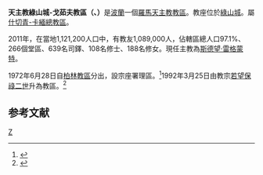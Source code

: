 {{Infobox Roman Catholic diocese
|name= 綠山城-戈茹夫 
|jurisdiction=教區
|latin = Dioecesis Viridimontanensis-Gorzoviensis
|image = Katedra nocą Gorzów Wlkp..JPG
|caption = 聖母升天主教座堂 
|location = [[波蘭|波蘭]]
|territory =[[綠山城|綠山城]]
|population = 1,089,000
|rite = [[拉丁禮|拉丁禮]]
|patron = 
|province = 什切青-卡緬
|established = 1992年
|cathedral = [[聖母升天主教座堂_(戈茹夫)|聖母升天主教座堂]]
|co-cathedral = [[聖赫德維副主教座堂_(綠山城)|聖赫德維副主教座堂]]
|leadership = 主教
|website = http://www.diecezja.zgora-gorzow.opoka.org.pl/
|教宗 =
|metropolitan =
|ordinary = [[斯德望·雷格蒙特|斯德望·雷格蒙特]]
|coadjutor bishop =
|emeritus =
}}
'''天主教綠山城-戈茹夫教區（{{lang-la|Dioecesis Viridimontanensis-Gorzoviensis}}、{{lang-pl|Diecezja zielonogórsko-gorzowska}}）'''是[[波蘭|波蘭]]一個[[羅馬天主教|羅馬天主教]][[教區|教區]]。教座位於[[綠山城|綠山城]]。屬[[天主教什切青-卡緬總教區|什切青-卡緬總教區]]。

2011年，在當地1,121,200人口中，有教友1,089,000人，佔轄區總人口97.1%、266個堂區、639名司鐸、108名修士、188名修女。現任主教為[[斯德望·雷格蒙特|斯德望·雷格蒙特]]。

1972年6月28日自[[天主教柏林總教區|柏林教區]]分出，設宗座署理區。<ref>{{Cite web |url=http://www.vatican.va/holy_father/paul_vi/apost_constitutions/documents/hf_p-vi_apc_19720628_vratislaviensis_lt.html |title=設立宗座署理區的宗座憲令 |accessdate=2012-07-17 |archive-date=2010-01-16 |archive-url=https://web.archive.org/web/20100116145833/http://www.vatican.va/holy_father/paul_vi/apost_constitutions/documents/hf_p-vi_apc_19720628_vratislaviensis_lt.html |dead-url=no }}</ref>1992年3月25日由教宗[[若望保祿二世|若望保祿二世]]升為教區。<ref name="">{{cite journal
|journal=[[宗座公報|宗座公報]]
|publisher=梵蒂岡出版社
|volume=84
|title=''Totus Tuus Poloniae populus''
|page=1099
|url=http://www.vatican.va/archive/aas/documents/AAS%2084%20%5B1992%5D%20-%20ocr.pdf
|access-date=2012-07-17
|archive-date=2020-07-13
|archive-url=https://web.archive.org/web/20200713051903/http://www.vatican.va/archive/aas/documents/AAS%2084%20%5B1992%5D%20-%20ocr.pdf
|dead-url=no
}}</ref>

==参考文献==
<div class="references-small">
<references></references>
</div> 

{{波蘭天主教教區}}

[[Category:波蘭天主教教區|Z]]